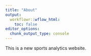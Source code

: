 ---
title: "About"
output:
  workflowr::wflow_html:
    toc: false
editor_options:
  chunk_output_type: console
---

This is a new sports analytics website.
